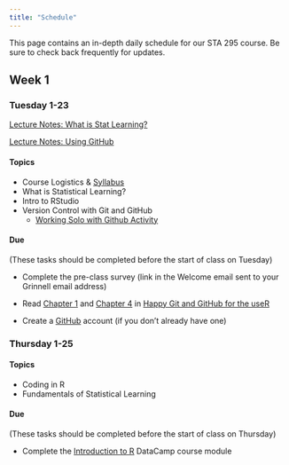 ```yaml
---
title: "Schedule"
---
```



This page contains an in-depth daily schedule for our STA 295 course. Be sure to check back frequently for updates.


## Week 1

### Tuesday 1-23

[Lecture Notes: What is Stat Learning?](lecture_notes/1_23_Stat_Learn.pdf)

[Lecture Notes: Using GitHub](lecture_notes/1_23_GitHub.pdf)

#### Topics

- Course Logistics & [Syllabus](https://grinnell-sta-295-s24.github.io/syllabus.html)
- What is Statistical Learning?
- Intro to RStudio
- Version Control with Git and GitHub
  - [Working Solo with Github Activity](files/working_solo_github.pdf)



#### Due
(These tasks should be completed before the start of class on Tuesday)

- Complete the pre-class survey (link in the Welcome email sent to your Grinnell email address)

- Read [Chapter 1](https://happygitwithr.com/big-picture.html) and [Chapter 4](https://happygitwithr.com/github-acct.html) in [Happy Git and GitHub for the useR](https://happygitwithr.com/)

- Create a [GitHub](https://github.com/) account (if you don't already have one)


### Thursday 1-25


#### Topics

- Coding in R
- Fundamentals of Statistical Learning



#### Due
(These tasks should be completed before the start of class on Thursday)


- Complete the [Introduction to R](https://app.datacamp.com/learn/courses/free-introduction-to-r) DataCamp course module